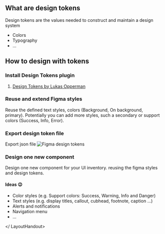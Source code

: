 
<LayoutHandout title="Design tokens">

## What are design tokens

Design tokens are the values needed to construct and maintain a design system

- Colors
- Typography
- ...

## How to design with tokens

### Install Design Tokens plugin

1. [Design Tokens by Lukas Opperman](https://www.figma.com/community/plugin/888356646278934516/Design-Tokens)

### Reuse and extend Figma styles

Reuse the defined text styles, colors (Background, On background, primary). Potentially you can add more styles, such a secondary or support colors (Success, Info, Error).

### Export design token file

Export json file
![Figma design tokens](https://res.cloudinary.com/goright-io/image/upload/f_auto,q_auto/v1619277298/handout/figma-export-design-tokens_w3hqem.png)

### Design one new component

Design one new component for your UI inventory. reusing the figma styles and design tokens.

#### Ideas 😉

- Color styles (e.g. Support colors: Success, Warning, Info and Danger)
- Text styles (e.g. display titles, callout, cubhead, footnote, caption ...)
- Alerts and notifications
- Navigation menu
- ...

</ LayoutHandout>
